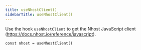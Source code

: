 ```yaml
---
title: useNhostClient()
sidebarTitle: useNhostClient()
---
```


Use the hook `useNhostClient` to get the Nhost JavaScript client (https://docs.nhost.io/reference/javascript).

```tsx
const nhost = useNhostClient()
```
